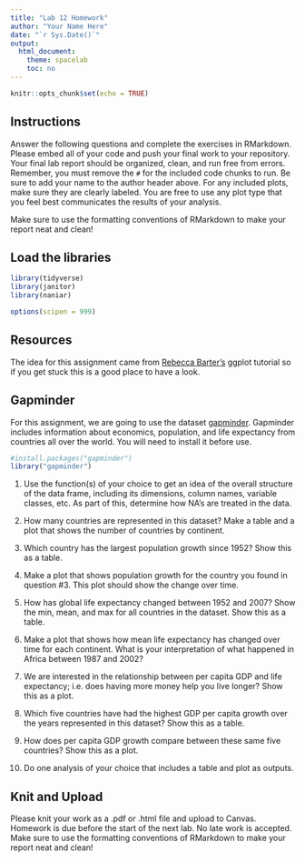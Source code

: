 ```yaml
---
title: "Lab 12 Homework"
author: "Your Name Here"
date: "`r Sys.Date()`"
output:
  html_document:
    theme: spacelab
    toc: no
---
```


```r
knitr::opts_chunk$set(echo = TRUE)
```

## Instructions
Answer the following questions and complete the exercises in RMarkdown. Please embed all of your code and push your final work to your repository. Your final lab report should be organized, clean, and run free from errors. Remember, you must remove the `#` for the included code chunks to run. Be sure to add your name to the author header above. For any included plots, make sure they are clearly labeled. You are free to use any plot type that you feel best communicates the results of your analysis.  

Make sure to use the formatting conventions of RMarkdown to make your report neat and clean!  

## Load the libraries
```r
library(tidyverse)
library(janitor)
library(naniar)
``` 

```r
options(scipen = 999)
```

## Resources
The idea for this assignment came from [Rebecca Barter's](http://www.rebeccabarter.com/blog/2017-11-17-ggplot2_tutorial/) ggplot tutorial so if you get stuck this is a good place to have a look.  

## Gapminder
For this assignment, we are going to use the dataset [gapminder](https://cran.r-project.org/web/packages/gapminder/index.html). Gapminder includes information about economics, population, and life expectancy from countries all over the world. You will need to install it before use.  
```r
#install.packages("gapminder")
library("gapminder")
```

1. Use the function(s) of your choice to get an idea of the overall structure of the data frame, including its dimensions, column names, variable classes, etc. As part of this, determine how NA's are treated in the data.   

2. How many countries are represented in this dataset? Make a table and a plot that shows the number of countries by continent.  

3. Which country has the largest population growth since 1952? Show this as a table.  


4. Make a plot that shows population growth for the country you found in question #3. This plot should show the change over time.  

5. How has global life expectancy changed between 1952 and 2007? Show the min, mean, and max for all countries in the dataset. Show this as a table.  

6. Make a plot that shows how mean life expectancy has changed over time for each continent. What is your interpretation of what happened in Africa between 1987 and 2002?  

7. We are interested in the relationship between per capita GDP and life expectancy; i.e. does having more money help you live longer? Show this as a plot.  

8. Which five countries have had the highest GDP per capita growth over the years represented in this dataset? Show this as a table.  

9. How does per capita GDP growth compare between these same five countries? Show this as a plot.  

10. Do one analysis of your choice that includes a table and plot as outputs.  

## Knit and Upload
Please knit your work as a .pdf or .html file and upload to Canvas. Homework is due before the start of the next lab. No late work is accepted. Make sure to use the formatting conventions of RMarkdown to make your report neat and clean! 